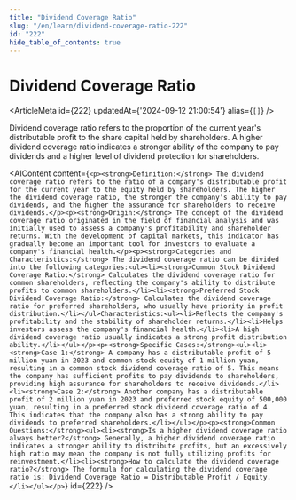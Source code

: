 ```yaml
---
title: "Dividend Coverage Ratio"
slug: "/en/learn/dividend-coverage-ratio-222"
id: "222"
hide_table_of_contents: true
---
```



# Dividend Coverage Ratio

<ArticleMeta id={222} updatedAt={'2024-09-12 21:00:54'} alias={`[]`} />
<div className='border-solid border-b border-t-0 my-4 border-[var(--ifm-color-gray-300)]' />

Dividend coverage ratio refers to the proportion of the current year's distributable profit to the share capital held by shareholders. A higher dividend coverage ratio indicates a stronger ability of the company to pay dividends and a higher level of dividend protection for shareholders.

<AIContent content={`<p><strong>Definition:</strong> The dividend coverage ratio refers to the ratio of a company's distributable profit for the current year to the equity held by shareholders. The higher the dividend coverage ratio, the stronger the company's ability to pay dividends, and the higher the assurance for shareholders to receive dividends.</p><p><strong>Origin:</strong> The concept of the dividend coverage ratio originated in the field of financial analysis and was initially used to assess a company's profitability and shareholder returns. With the development of capital markets, this indicator has gradually become an important tool for investors to evaluate a company's financial health.</p><p><strong>Categories and Characteristics:</strong> The dividend coverage ratio can be divided into the following categories:<ul><li><strong>Common Stock Dividend Coverage Ratio:</strong> Calculates the dividend coverage ratio for common shareholders, reflecting the company's ability to distribute profits to common shareholders.</li><li><strong>Preferred Stock Dividend Coverage Ratio:</strong> Calculates the dividend coverage ratio for preferred shareholders, who usually have priority in profit distribution.</li></ul>Characteristics:<ul><li>Reflects the company's profitability and the stability of shareholder returns.</li><li>Helps investors assess the company's financial health.</li><li>A high dividend coverage ratio usually indicates a strong profit distribution ability.</li></ul></p><p><strong>Specific Cases:</strong><ul><li><strong>Case 1:</strong> A company has a distributable profit of 5 million yuan in 2023 and common stock equity of 1 million yuan, resulting in a common stock dividend coverage ratio of 5. This means the company has sufficient profits to pay dividends to shareholders, providing high assurance for shareholders to receive dividends.</li><li><strong>Case 2:</strong> Another company has a distributable profit of 2 million yuan in 2023 and preferred stock equity of 500,000 yuan, resulting in a preferred stock dividend coverage ratio of 4. This indicates that the company also has a strong ability to pay dividends to preferred shareholders.</li></ul></p><p><strong>Common Questions:</strong><ul><li><strong>Is a higher dividend coverage ratio always better?</strong> Generally, a higher dividend coverage ratio indicates a stronger ability to distribute profits, but an excessively high ratio may mean the company is not fully utilizing profits for reinvestment.</li><li><strong>How to calculate the dividend coverage ratio?</strong> The formula for calculating the dividend coverage ratio is: Dividend Coverage Ratio = Distributable Profit / Equity.</li></ul></p>`} id={222} />
